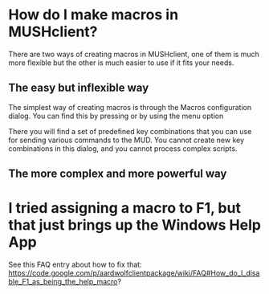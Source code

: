 <wiki:toc max_depth="3" />

= How do I make macros in MUSHclient? =
There are two ways of creating macros in MUSHclient, one of them is much more flexible but the other is much easier to use if it fits your needs.

== The easy but inflexible way ==
The simplest way of creating macros is through the Macros configuration dialog. You can find this by pressing
{{{Shift+Control+2}}}
or by using the menu option
{{{Game->Configure->Macros...}}}

There you will find a set of predefined key combinations that you can use for sending various commands to the MUD. You cannot create new key combinations in this dialog, and you cannot process complex scripts.

== The more complex and more powerful way ==


= I tried assigning a macro to F1, but that just brings up the Windows Help App =
See this FAQ entry about how to fix that:
https://code.google.com/p/aardwolfclientpackage/wiki/FAQ#How_do_I_disable_F1_as_being_the_help_macro?